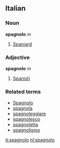 ==Italian==
===Noun===
'''spagnolo''' ''m''

# [[Spaniard]]

===Adjective===
'''spagnolo''' ''m''

# [[Spanish]]

===Related terms===
*[[Spagnolo]]
*[[spagnola]]
*[[spagnoleggiare]]
*[[spagnolesco]]
*[[spagnoletta]]
*[[spagnolismo]]

[[it:spagnolo]]
[[nl:spagnolo]]